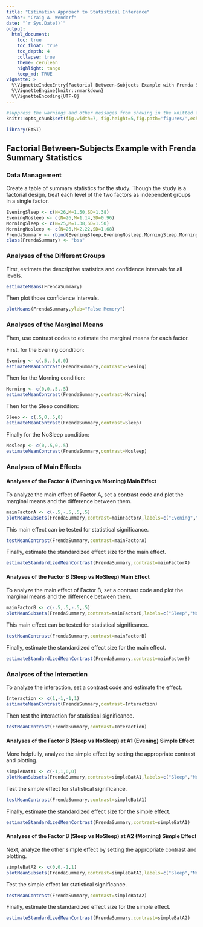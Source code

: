 ```yaml
---
title: "Estimation Approach to Statistical Inference"
author: "Craig A. Wendorf"
date: "`r Sys.Date()`"
output:
  html_document:
    toc: true
    toc_float: true
    toc_depth: 4
    collapse: true
    theme: cerulean
    highlight: tango
    keep_md: TRUE
vignette: >
  %\VignetteIndexEntry{Factorial Between-Subjects Example with Frenda Summary Statistics}
  %\VignetteEngine{knitr::rmarkdown}
  %\VignetteEncoding{UTF-8}
---
```


```r
#suppress the warnings and other messages from showing in the knitted file.
knitr::opts_chunk$set(fig.width=7, fig.height=5,fig.path='figures/',echo=TRUE,warning=FALSE,message=FALSE)
```

```r
library(EASI)
```

## Factorial Between-Subjects Example with Frenda Summary Statistics

### Data Management

Create a table of summary statistics for the study. Though the study is a factorial design, treat each level of the two factors as independent groups in a single factor.

```r
EveningSleep <- c(N=26,M=1.50,SD=1.38)
EveningNosleep <- c(N=26,M=1.14,SD=0.96)
MorningSleep <- c(N=25,M=1.38,SD=1.50)
MorningNosleep <- c(N=26,M=2.22,SD=1.68)
FrendaSummary <- rbind(EveningSleep,EveningNosleep,MorningSleep,MorningNosleep)
class(FrendaSummary) <- "bss"
```

### Analyses of the Different Groups

First, estimate the descriptive statistics and confidence intervals for all levels.

```r
estimateMeans(FrendaSummary)
```

Then plot those confidence intervals.

```r
plotMeans(FrendaSummary,ylab="False Memory")
```

### Analyses of the Marginal Means

Then, use contrast codes to estimate the marginal means for each factor.

First, for the Evening condition:

```r
Evening <- c(.5,.5,0,0)
estimateMeanContrast(FrendaSummary,contrast=Evening)
```

Then for the Morning condition:

```r
Morning <- c(0,0,.5,.5)
estimateMeanContrast(FrendaSummary,contrast=Morning)
```

Then for the Sleep condition:

```r
Sleep <- c(.5,0,.5,0)
estimateMeanContrast(FrendaSummary,contrast=Sleep)
```

Finally for the NoSleep condition:

```r
Nosleep <- c(0,.5,0,.5)
estimateMeanContrast(FrendaSummary,contrast=Nosleep)
```

### Analyses of Main Effects 

#### Analyses of the Factor A (Evening vs Morning) Main Effect

To analyze the main effect of Factor A, set a contrast code and plot the marginal means and the difference between them.

```r
mainFactorA <- c(-.5,-.5,.5,.5)
plotMeanSubsets(FrendaSummary,contrast=mainFactorA,labels=c("Evening","Morning"),main="Factor A Main Effect",ylab="False Memory")
```

This main effect can be tested for statistical significance.

```r
testMeanContrast(FrendaSummary,contrast=mainFactorA)
```

Finally, estimate the standardized effect size for the main effect.

```r
estimateStandardizedMeanContrast(FrendaSummary,contrast=mainFactorA)
```

#### Analyses of the Factor B (Sleep vs NoSleep) Main Effect

To analyze the main effect of Factor B, set a contrast code and plot the marginal means and the difference between them.

```r
mainFactorB <- c(-.5,.5,-.5,.5)
plotMeanSubsets(FrendaSummary,contrast=mainFactorB,labels=c("Sleep","NoSleep"),main="Factor B Main Effect",ylab="False Memory")
```

This main effect can be tested for statistical significance.

```r
testMeanContrast(FrendaSummary,contrast=mainFactorB)
```

Finally, estimate the standardized effect size for the main effect.

```r
estimateStandardizedMeanContrast(FrendaSummary,contrast=mainFactorB)
```

### Analyses of the Interaction

To analyze the interaction, set a contrast code and estimate the effect.

```r
Interaction <- c(1,-1,-1,1)
estimateMeanContrast(FrendaSummary,contrast=Interaction)
```

Then test the interaction for statistical significance.

```r
testMeanContrast(FrendaSummary,contrast=Interaction)
```

#### Analyses of the Factor B (Sleep vs NoSleep) at A1 (Evening) Simple Effect

More helpfully, analyze the simple effect by setting the appropriate contrast and plotting.

```r
simpleBatA1 <- c(-1,1,0,0)
plotMeanSubsets(FrendaSummary,contrast=simpleBatA1,labels=c("Sleep","NoSleep"),main="Simple Effect of B at A1",ylab="False Memory")
```

Test the simple effect for statistical significance.

```r
testMeanContrast(FrendaSummary,contrast=simpleBatA1)
```

Finally, estimate the standardized effect size for the simple effect.

```r
estimateStandardizedMeanContrast(FrendaSummary,contrast=simpleBatA1)
```

#### Analyses of the Factor B (Sleep vs NoSleep) at A2 (Morning) Simple Effect

Next, analyze the other simple effect by setting the appropriate contrast and plotting.

```r
simpleBatA2 <- c(0,0,-1,1)
plotMeanSubsets(FrendaSummary,contrast=simpleBatA2,labels=c("Sleep","NoSleep"),main="Simple Effect of B at A2",ylab="False Memory")
```

Test the simple effect for statistical significance.

```r
testMeanContrast(FrendaSummary,contrast=simpleBatA2)
```

Finally, estimate the standardized effect size for the simple effect.

```r
estimateStandardizedMeanContrast(FrendaSummary,contrast=simpleBatA2)
```
